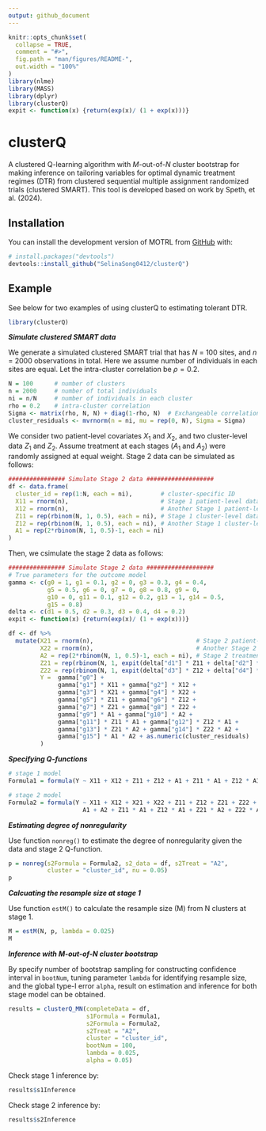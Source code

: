 ```yaml
---
output: github_document
---
```


<!-- README.md is generated from README.Rmd. Please edit that file -->

```r
knitr::opts_chunk$set(
  collapse = TRUE,
  comment = "#>",
  fig.path = "man/figures/README-",
  out.width = "100%"
)
library(nlme)
library(MASS)
library(dplyr)
library(clusterQ)
expit <- function(x) {return(exp(x)/ (1 + exp(x)))}
```


# clusterQ

<!-- badges: start -->
<!-- badges: end -->

A clustered Q-learning algorithm with $M$-out-of-$N$ cluster bootstrap for making inference on tailoring variables for optimal dynamic treatment regimes (DTR) from clustered sequential multiple assignment randomized trials (clustered SMART). This tool is developed based on work by Speth, et al. (2024).


## Installation

You can install the development version of MOTRL from [GitHub](https://github.com/) with:

``` r
# install.packages("devtools")
devtools::install_github("SelinaSong0412/clusterQ")
```

## Example

See below for two examples of using clusterQ to estimating tolerant DTR.

```r
library(clusterQ)
```


***Simulate clustered SMART data***

We generate a simulated clustered SMART trial that has $N$ = 100 sites, and $n$ = 2000 observations in total. Here we assume number of individuals in each sites are equal. Let the intra-cluster correlation be $\rho = 0.2$. 

```r
N = 100      # number of clusters
n = 2000     # number of total individuals 
ni = n/N     # number of individuals in each cluster
rho = 0.2    # intra-cluster correlation
Sigma <- matrix(rho, N, N) + diag(1-rho, N)  # Exchangeable correlation matrix
cluster_residuals <- mvrnorm(n = ni, mu = rep(0, N), Sigma = Sigma)
```

We consider two patient-level covariates $X_1$ and $X_2$, and two cluster-level data $Z_1$ and $Z_2$. Assume treatment at each stages ($A_1$ and $A_2$) were randomly assigned at equal weight. Stage 2 data can be simulated as follows:

```r
################ Simulate Stage 2 data ###################
df <- data.frame( 
  cluster_id = rep(1:N, each = ni),        # cluster-specific ID
  X11 = rnorm(n),                          # Stage 1 patient-level data
  X12 = rnorm(n),                          # Another Stage 1 patient-level variable
  Z11 = rep(rbinom(N, 1, 0.5), each = ni), # Stage 1 cluster-level data
  Z12 = rep(rbinom(N, 1, 0.5), each = ni), # Another Stage 1 cluster-level variable
  A1 = rep(2*rbinom(N, 1, 0.5)-1, each = ni)
)
```

Then, we csimulate the stage 2 data as follows:
```r
################ Simulate Stage 2 data ###################
# True parameters for the outcome model
gamma <- c(g0 = 1, g1 = 0.1, g2 = 0, g3 = 0.3, g4 = 0.4,
           g5 = 0.5, g6 = 0, g7 = 0, g8 = 0.8, g9 = 0,
           g10 = 0, g11 = 0.1, g12 = 0.2, g13 = 1, g14 = 0.5,
           g15 = 0.8)
delta <- c(d1 = 0.5, d2 = 0.3, d3 = 0.4, d4 = 0.2)
expit <- function(x) {return(exp(x)/ (1 + exp(x)))}

df <- df %>% 
  mutate(X21 = rnorm(n),                             # Stage 2 patient-level data
         X22 = rnorm(n),                             # Another Stage 2 patient-level variable
         A2 = rep(2*rbinom(N, 1, 0.5)-1, each = ni), # Stage 2 treatment
         Z21 = rep(rbinom(N, 1, expit(delta["d1"] * Z11 + delta["d2"] * A1)), each = ni),
         Z22 = rep(rbinom(N, 1, expit(delta["d3"] * Z12 + delta["d4"] * A1)), each = ni),
         Y =  gamma["g0"] +
              gamma["g1"] * X11 + gamma["g2"] * X12 +
              gamma["g3"] * X21 + gamma["g4"] * X22 +
              gamma["g5"] * Z11 + gamma["g6"] * Z12 +
              gamma["g7"] * Z21 + gamma["g8"] * Z22 +
              gamma["g9"] * A1 + gamma["g10"] * A2 +
              gamma["g11"] * Z11 * A1 + gamma["g12"] * Z12 * A1 +
              gamma["g13"] * Z21 * A2 + gamma["g14"] * Z22 * A2 +
              gamma["g15"] * A1 * A2 + as.numeric(cluster_residuals)
         )
```

***Specifying Q-functions***

```r
# stage 1 model
Formula1 = formula(Y ~ X11 + X12 + Z11 + Z12 + A1 + Z11 * A1 + Z12 * A1)

# stage 2 model
Formula2 = formula(Y ~ X11 + X12 + X21 + X22 + Z11 + Z12 + Z21 + Z22 + 
                     A1 + A2 + Z11 * A1 + Z12 * A1 + Z21 * A2 + Z22 * A2 + A1 * A2)
```

***Estimating degree of nonregularity***

Use function `nonreg()` to estimate the degree of nonregularity given the data and stage 2 Q-function. 

```r
p = nonreg(s2Formula = Formula2, s2_data = df, s2Treat = "A2", 
           cluster = "cluster_id", nu = 0.05)
p
```

***Calcuating the resample size at stage 1***

Use function `estM()` to calculate the resample size (M) from N clusters at stage 1. 

```r
M = estM(N, p, lambda = 0.025)
M
```

***Inference with M-out-of-N cluster bootstrap***

By specify number of bootstrap sampling for constructing confidence interval in `bootNum`, tuning parameter `lambda` for identifying resample size, and the global type-I error `alpha`, result on estimation and inference for both stage model can be obtained.
```r
results = clusterQ_MN(completeData = df,
                      s1Formula = Formula1,
                      s2Formula = Formula2,
                      s2Treat = "A2",
                      cluster = "cluster_id", 
                      bootNum = 100,
                      lambda = 0.025,
                      alpha = 0.05)

```

Check stage 1 inference by:
```r
results$s1Inference
```

Check stage 2 inference by:
```r
results$s2Inference
```


